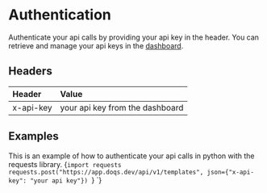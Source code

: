 
# Authentication

Authenticate your api calls by providing your api key in the header. You can retrieve and manage your api keys in the [dashboard](https://app.doqs.dev/organization).

## Headers

| Header    | Value                           |
|:----------|:--------------------------------|
| x-api-key | your api key from the dashboard |


## Examples
This is an example of how to authenticate your api calls in python with the requests library.
<SyntaxHighlighter language="python" style={dracula}>
{`import requests
requests.post("https://app.doqs.dev/api/v1/templates", json={"x-api-key": "your api key"})
`}
`}
</SyntaxHighlighter>
